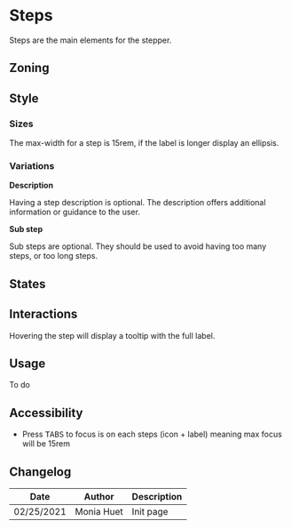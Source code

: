 
<Meta title="Components/Stepper/Steps" />

<FigmaLink href="https://www.figma.com/file/WUVKJmcDHfR7K1q1lYhaHk/?node-id=1%3A4" />


# Steps

Steps are the main elements for the stepper. 

## Zoning

<FigmaImage
	src="https://www.figma.com/file/ADMhuI0tLeW93pgvKDNH7V/Stepper?node-id=344%3A0"
	alt="zoning image for the steps"
/>

## Style

### Sizes

The max-width for a step is 15rem, if the label is longer display an ellipsis.

### Variations

**Description**

Having a step description is optional. The description offers additional information or guidance to the user.

**Sub step**

Sub steps are optional. They should be used to avoid having too many steps, or too long steps.

## States

<FigmaImage
	src="https://www.figma.com/file/ADMhuI0tLeW93pgvKDNH7V/Stepper?node-id=350%3A0"
	alt="states image for the steps"
/>


## Interactions

Hovering the step will display a tooltip with the full label.

<FigmaImage
	src="https://www.figma.com/file/ADMhuI0tLeW93pgvKDNH7V/Stepper?node-id=355%3A10170"
	alt="hovering on"
/>

## Usage

To do

## Accessibility

- Press <kbd>TABS</kbd> to focus is on each steps (icon + label) meaning max focus will be 15rem

## Changelog

| Date       | Author     | Description |
| ---------- | ---------- | ----------- |
| 02/25/2021 | Monia Huet | Init page   |
